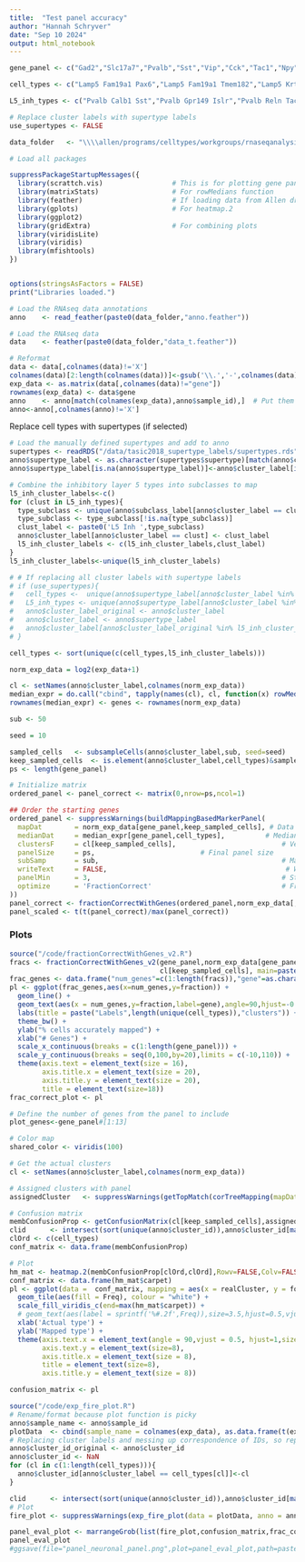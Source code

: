 ```yaml
---
title:  "Test panel accuracy"
author: "Hannah Schryver"
date: "Sep 10 2024"
output: html_notebook
---
```


```r
gene_panel <- c("Gad2","Slc17a7","Pvalb","Sst","Vip","Cck","Tac1","Npy","Crh","Necab1","Ptprt","Kirrel3","Penk","Sp8","Pld5","Tcerg1l","Hcrtr2","Whrn","Slc18a3","Rxfp1","Grm1","Sostdc1","Tpbg","Col24a1","Pip5k1b","Ndst3","Cpne4","Scml4")

cell_types <- c("Lamp5 Fam19a1 Pax6","Lamp5 Fam19a1 Tmem182","Lamp5 Krt73","Lamp5 Lhx6","Lamp5 Lsp1","Lamp5 Ntn1 Npy2r","Lamp5 Plch2 Dock5","Pvalb Reln Itm2a","Pvalb Tpbg","Pvalb Vipr2","Serpinf1 Aqp5 Vip","Sncg Gpr50","Sncg Slc17a8","Sncg Vip Itih5","Sncg Vip Nptx2","Sst Calb2 Necab1","Sst Calb2 Pdlim5","Sst Hpse Cbln4","Sst Tac1 Htr1d","Sst Tac1 Tacr3","Vip Arhgap36 Hmcn1","Vip Chat Htr1f","Vip Col15a1 Pde1a","Vip Crispld2 Htr2c","Vip Crispld2 Kcne4","Vip Igfbp4 Mab21l1","Vip Igfbp6 Car10","Vip Igfbp6 Pltp","Vip Lect1 Oxtr","Vip Lmo1 Myl1","Vip Ptprt Pkp2","Vip Pygm C1ql1","Vip Rspo1 Itga4","Vip Rspo4 Rxfp1 Chat")

L5_inh_types <- c("Pvalb Calb1 Sst","Pvalb Gpr149 Islr","Pvalb Reln Tac1","Serpinf1 Clrn1","Sst Chodl","Sst Chrna2 Glra3","Sst Chrna2 Ptgdr","Sst Esm1","Sst Hpse Sema3c","Sst Mme Fam114a1","Sst Myh8 Etv1 ","Sst Myh8 Fibin","Sst Nr2f2 Necab1","Sst Rxfp1 Prdm8","Sst Tac2 Myh4","Sst Tac2 Tacstd2","Vip Gpc3 Slc18a3","Vip Lmo1 Fam159b")

# Replace cluster labels with supertype labels
use_supertypes <- FALSE

```

```r
data_folder   <- "\\\\allen/programs/celltypes/workgroups/rnaseqanalysis/shiny/facs_seq/Mm_VISp_14236_20180912/"

```


```r
# Load all packages

suppressPackageStartupMessages({
  library(scrattch.vis)                 # This is for plotting gene panels
  library(matrixStats)                  # For rowMedians function
  library(feather)                      # If loading data from Allen drive
  library(gplots)                       # For heatmap.2
  library(ggplot2)                      
  library(gridExtra)                    # For combining plots
  library(viridisLite)
  library(viridis)
  library(mfishtools)
})


options(stringsAsFactors = FALSE)
print("Libraries loaded.")

```

```r
# Load the RNAseq data annotations
anno    <- read_feather(paste0(data_folder,"anno.feather"))

# Load the RNAseq data
data    <- feather(paste0(data_folder,"data_t.feather"))

# Reformat
data <- data[,colnames(data)!='X']
colnames(data)[2:length(colnames(data))]<-gsub('\\.','-',colnames(data)[2:length(colnames(data))])
exp_data <- as.matrix(data[,colnames(data)!="gene"])
rownames(exp_data) <- data$gene
anno    <- anno[match(colnames(exp_data),anno$sample_id),]  # Put them in the correct order
anno<-anno[,colnames(anno)!='X']

```

Replace cell types with supertypes (if selected)
```r
# Load the manually defined supertypes and add to anno
supertypes <- readRDS("/data/tasic2018_supertype_labels/supertypes.rds")
anno$supertype_label <- as.character(supertypes$supertype)[match(anno$cluster_label,as.character(supertypes$cluster))]
anno$supertype_label[is.na(anno$supertype_label)]<-anno$cluster_label[is.na(anno$supertype_label)]

```

```r
# Combine the inhibitory layer 5 types into subclasses to map
l5_inh_cluster_labels<-c()
for (clust in L5_inh_types){
  type_subclass <- unique(anno$subclass_label[anno$cluster_label == clust])
  type_subclass <- type_subclass[!is.na(type_subclass)]
  clust_label <- paste0('L5 Inh ',type_subclass)
  anno$cluster_label[anno$cluster_label == clust] <- clust_label
  l5_inh_cluster_labels <- c(l5_inh_cluster_labels,clust_label)
}
l5_inh_cluster_labels<-unique(l5_inh_cluster_labels)

# # If replacing all cluster labels with supertype labels
# if (use_supertypes){
#   cell_types <-  unique(anno$supertype_label[anno$cluster_label %in% cell_types])
#   L5_inh_types <- unique(anno$supertype_label[anno$cluster_label %in% L5_inh_types])
#   anno$cluster_label_original <- anno$cluster_label
#   anno$cluster_label <- anno$supertype_label
#   anno$cluster_label[anno$cluster_label_original %in% l5_inh_cluster_labels] <- anno$cluster_label_original[anno$cluster_label_original %in% l5_inh_cluster_labels]
# }

cell_types <- sort(unique(c(cell_types,l5_inh_cluster_labels)))

```

```r
norm_exp_data = log2(exp_data+1)

```

```r
cl <- setNames(anno$cluster_label,colnames(norm_exp_data))
median_expr = do.call("cbind", tapply(names(cl), cl, function(x) rowMedians(norm_exp_data[,x]))) 
rownames(median_expr) <- genes <- rownames(norm_exp_data)  

```

```r
sub <- 50                                                                       # Number of cells to subsample per cluster

seed = 10

sampled_cells   <- subsampleCells(anno$cluster_label,sub, seed=seed)                       # Subsample cells
keep_sampled_cells  <- is.element(anno$cluster_label,cell_types)&sampled_cells # Keep only subsampled cells from these clusters
ps <- length(gene_panel)

# Initialize matrix
ordered_panel <- panel_correct <- matrix(0,nrow=ps,ncol=1)

## Order the starting genes
ordered_panel <- suppressWarnings(buildMappingBasedMarkerPanel(
  mapDat        = norm_exp_data[gene_panel,keep_sampled_cells], # Data for optimization
  medianDat     = median_expr[gene_panel,cell_types],          # Median expression levels of relevant genes in relevant clusters
  clustersF     = cl[keep_sampled_cells],                          # Vector of cluster assignments
  panelSize     = ps,                          # Final panel size
  subSamp       = sub,                                             # Maximum number of cells per cluster to include in analysis (20-50 is usually best)
  writeText     = FALSE,                                            # Write the results to the screen as we go
  panelMin      = 3,                                               # Start with this number of genes
  optimize      = 'FractionCorrect'                                # FractionCorrect minimizes assignment errors and is only used for the initial gene sets
))
panel_correct <- fractionCorrectWithGenes(ordered_panel,norm_exp_data[,keep_sampled_cells],median_expr[,cell_types],cl[keep_sampled_cells],plot=FALSE)
panel_scaled <- t(t(panel_correct)/max(panel_correct))

```
### Plots 

```r
source("/code/fractionCorrectWithGenes_v2.R")
fracs <- fractionCorrectWithGenes_v2(gene_panel,norm_exp_data[gene_panel,keep_sampled_cells],median_expr[gene_panel,cell_types],
                                     cl[keep_sampled_cells], main=paste("Labels",length(unique(cell_types)),"clusters)"),return=TRUE)
frac_genes <- data.frame("num_genes"=c(1:length(fracs)),"gene"=as.character(gene_panel),"fraction"=fracs)
pl <- ggplot(frac_genes,aes(x=num_genes,y=fraction)) +
  geom_line() +
  geom_text(aes(x = num_genes,y=fraction,label=gene),angle=90,hjust=-0.1,size=6) +
  labs(title = paste("Labels",length(unique(cell_types)),"clusters")) +
  theme_bw() +
  ylab("% cells accurately mapped") +
  xlab("# Genes") +
  scale_x_continuous(breaks = c(1:length(gene_panel))) +
  scale_y_continuous(breaks = seq(0,100,by=20),limits = c(-10,110)) +
  theme(axis.text = element_text(size = 16),
        axis.title.x = element_text(size = 20),
        axis.title.y = element_text(size = 20),
        title = element_text(size=18))
frac_correct_plot <- pl

```


```r
# Define the number of genes from the panel to include
plot_genes<-gene_panel#[1:13] 

# Color map
shared_color <- viridis(100)

# Get the actual clusters
cl <- setNames(anno$cluster_label,colnames(norm_exp_data))

# Assigned clusters with panel
assignedCluster   <- suppressWarnings(getTopMatch(corTreeMapping(mapDat = norm_exp_data[plot_genes,keep_sampled_cells], medianDat=median_expr[plot_genes,cell_types], genesToMap=plot_genes)))

# Confusion matrix
membConfusionProp <- getConfusionMatrix(cl[keep_sampled_cells],assignedCluster[,1],TRUE)
clid      <- intersect(sort(unique(anno$cluster_id)),anno$cluster_id[match(cell_types,anno$cluster_label)])
clOrd <- c(cell_types)
conf_matrix <- data.frame(membConfusionProp)

# Plot
hm_mat <- heatmap.2(membConfusionProp[clOrd,clOrd],Rowv=FALSE,Colv=FALSE,trace="none",dendrogram="none",col=shared_color[1:(max(membConfusionProp)*100)])
conf_matrix <- data.frame(hm_mat$carpet)
pl <- ggplot(data =  conf_matrix, mapping = aes(x = realCluster, y = foundCluster)) +
  geom_tile(aes(fill = Freq), colour = "white") +
  scale_fill_viridis_c(end=max(hm_mat$carpet)) +
  # geom_text(aes(label = sprintf('%#.2f',Freq)),size=3.5,hjust=0.5,vjust=0.5,col='white') +
  xlab('Actual type') +
  ylab('Mapped type') +
  theme(axis.text.x = element_text(angle = 90,vjust = 0.5, hjust=1,size=8),
        axis.text.y = element_text(size=8),
        axis.title.x = element_text(size = 8),
        title = element_text(size=8),
        axis.title.y = element_text(size = 8))

confusion_matrix <- pl

```

```r
source("/code/exp_fire_plot.R")
# Rename/format because plot function is picky
anno$sample_name <- anno$sample_id
plotData  <- cbind(sample_name = colnames(exp_data), as.data.frame(t(exp_data[gene_panel,])))
# Replacing cluster labels and messing up correspondence of IDs, so replacing
anno$cluster_id_original <- anno$cluster_id
anno$cluster_id <- NaN
for (cl in c(1:length(cell_types))){
  anno$cluster_id[anno$cluster_label == cell_types[cl]]<-cl
}

clid      <- intersect(sort(unique(anno$cluster_id)),anno$cluster_id[match(cell_types,anno$cluster_label)])
# Plot
fire_plot <- suppressWarnings(exp_fire_plot(data = plotData, anno = anno, genes = gene_panel, grouping = "cluster", log_scale=TRUE, max_width=10, label_height = 20, group_order = clid, font_size = 12, return_type = "plot"))

```


```r
panel_eval_plot <- marrangeGrob(list(fire_plot,confusion_matrix,frac_correct_plot), nrow = 1, ncol = 3, top=NULL)
panel_eval_plot
#ggsave(file="panel_neuronal_panel.png",plot=panel_eval_plot,path=paste0(plot_path),width=18.18,height=5.2)

```
